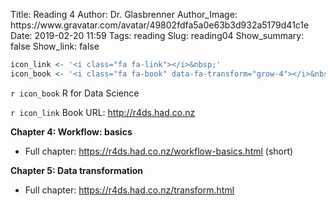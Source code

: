 Title: Reading 4
Author: Dr. Glasbrenner
Author_Image: https://www.gravatar.com/avatar/49802fdfa5a0e63b3d932a5179d41c1e
Date: 2019-02-20 11:59
Tags: reading
Slug: reading04
Show_summary: false
Show_link: false

```r
icon_link <- '<i class="fa fa-link"></i>&nbsp;'
icon_book <- '<i class="fa fa-book" data-fa-transform="grow-4"></i>&nbsp;'
```

`r icon_book` [R for Data Science]{.h3}

`r icon_link` Book URL: <http://r4ds.had.co.nz>

**Chapter 4: Workflow: basics**

*   Full chapter: <https://r4ds.had.co.nz/workflow-basics.html> (short)

**Chapter 5: Data transformation**

*   Full chapter: <https://r4ds.had.co.nz/transform.html>
